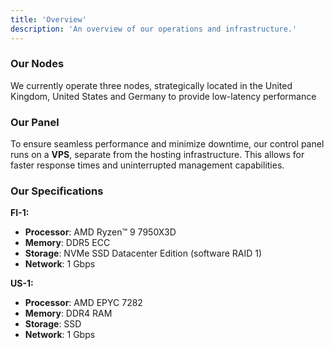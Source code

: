 ```yaml
---
title: 'Overview'
description: 'An overview of our operations and infrastructure.'
---
```


### Our Nodes  
We currently operate three nodes, strategically located in the United Kingdom, United States and Germany to provide low-latency performance

### Our Panel  
To ensure seamless performance and minimize downtime, our control panel runs on a **VPS**, separate from the hosting infrastructure. This allows for faster response times and uninterrupted management capabilities.

### Our Specifications  

**FI-1:**  
- **Processor**: AMD Ryzen™ 9 7950X3D
- **Memory**: DDR5 ECC
- **Storage**: NVMe SSD Datacenter Edition (software RAID 1)
- **Network**: 1 Gbps

**US-1:**  
- **Processor**: AMD EPYC 7282
- **Memory**: DDR4 RAM  
- **Storage**: SSD
- **Network**: 1 Gbps